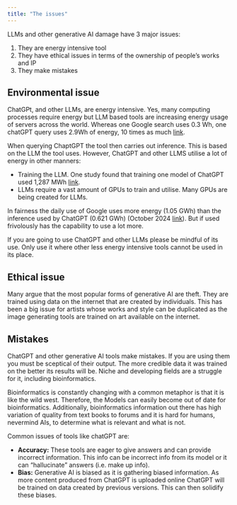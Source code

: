 ```yaml
---
title: "The issues"
---
```


LLMs and other generative AI damage have 3 major issues:

1. They are energy intensive tool 
2. They have ethical issues in terms of the ownership of people's works and IP
3. They make mistakes

## Environmental issue

ChatGPt, and other LLMs, are energy intensive.
Yes, many computing processes require energy but LLM based tools are increasing energy usage of servers across the world.
Whereas one Google search uses 0.3 Wh, one chatGPT query uses 2.9Wh of energy, 10 times as much [link](https://www.rwdigital.ca/blog/how-much-energy-do-google-search-and-chatgpt-use/).

When querying ChaptGPT the tool then carries out inference.
This is based on the LLM the tool uses.
However, ChatGPT and other LLMS utilise a lot of energy in other manners:

- Training the LLM. One study found that training one model of ChatGPT used 1,287 MWh [link](https://arxiv.org/abs/2104.10350).
- LLMs require a vast amount of GPUs to train and utilise. Many GPUs are being created for LLMs.

In fairness the daily use of Google uses more energy (1.05 GWh) than the inference used by ChatGPT (0.621 GWh) (October 2024 [link](https://www.rwdigital.ca/blog/how-much-energy-do-google-search-and-chatgpt-use/)).
But if used frivolously has the capability to use a lot more.

If you are going to use ChatGPT and other LLMs please be mindful of its use.
Only use it where other less energy intensive tools cannot be used in its place.

## Ethical issue

Many argue that the most popular forms of generative AI are theft.
They are trained using data on the internet that are created by individuals.
This has been a big issue for artists whose works and style can be duplicated as the image generating tools are trained on art available on the internet.

## Mistakes

ChatGPT and other generative AI tools make mistakes.
If you are using them you must be sceptical of their output.
The more credible data it was trained on the better its results will be.
Niche and developing fields are a struggle for it, including bioinformatics.

Bioinformatics is constantly changing with a common metaphor is that it is like the wild west.
Therefore, the Models can easily become out of date for bioinformatics.
Additionally, bioinformatics information out there has high variation of quality from text books to forums and it is hard for humans, nevermind AIs, to determine what is relevant and what is not.

Common issues of tools like chatGPT are:

- __Accuracy:__ These tools are eager to give answers and can provide incorrect information. This info can be incorrect info from its model or it can "hallucinate" answers (i.e. make up info).
- __Bias:__ Generative AI is biased as it is gathering biased information. As more content produced from ChatGPT is uploaded online ChatGPT will be trained on data created by previous versions. This can then solidify these biases.
